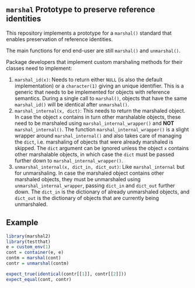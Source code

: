 ## `marshal` Prototype to preserve reference identities

This repository implements a prototype for a `marshal()` standard that enables preservation of reference identities.

The main functions for end end-user are still `marshal()` and `unmarshal()`.

Package developers that implement custom marshaling methods for their classes need to implement:


1. `marshal_id(x)`:
   Needs to return either `NULL` (is also the default implementation) or a `character(1)` giving an unique identifier.
   This is a generic that needs to be implemented for objects with reference semantics.
   During a single call to `marshal()`, objects that have the same `marshal_id()` will be identical after `unmarshal()`.
1. `marshal_internal(x, dict)`:
   This needs to return the marshaled object.
   In case the object `x` contains in turn other marshalable objects, these need to be marshaled using `marshal_internal_wrapper()` and **NOT** `marshal_internal()`.
   The function `marshal_internal_wrapper()` is a slight wrapper around `marshal_internal()` and also takes care of managing the `dict`, i.e. marshaling of objects that were already marshaled is skipped.
    The `dict` argument can be ignored unless the object `x` contains other marshalable objects, in which case the `dict` must be passed further down to `marshal_internal_wrapper()`.
1. `unmarshal_internal(x, dict_in, dict_out)`:
   Like `marshal_internal` but for unmarshaling.
   In case the marshaled object contains other marshaled objects, they must be unmarshaled using `unmarshal_internal_wrapper`, passing `dict_in` and `dict_out` further down.
    The `dict_in` is the dictionary of already unmarshaled objects, and `dict_out` is the dictionary of objects that are currently being unmarshaled.




## Example


```r
library(marshal2)
library(testthat)
e = custom_env(1)
cont = container(e, e)
contm = marshal(cont)
contr = unmarshal(contm)

expect_true(identical(contr[[1]], contr[[2]]))
expect_equal(cont, contr)
```
